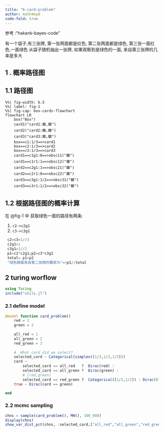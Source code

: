 ```yaml
---
title: "6-card-problem"
author: math4mad
code-fold: true
---
```


:::{.callout-note title="简介"}
 参考 :"hakank-bayes-code"

 有一个袋子,有三张牌, 第一张两面都是红色, 第二张两面都是绿色, 第三张一面红色,一面绿色
 从袋子随机抽出一张牌, 如果观察到是绿色的一面, 来自第三张牌的几率是多大
:::

## 1 . 概率路径图

## 1.1 路径图
```mermaid
%%| fig-width: 6.5
%%| label: fig-1
%%| fig-cap: box-cards-flowchart
flowchart LR
    box("Box")
    card1("card1:🟥,🟥")
    card2("card2:🟩,🟩")
    card3("card3:🟥,🟩")
    box==c1:1/3==>card1
    box==c2:1/3==>card2
    box==c3:1/3==>card3
    card1==c1g1:0==>obsc11("🟩")
    card1==c1r1:1==>obsc12("🟥")
    card2==c2g1:1==>obsc21("🟩")
    card2==c2r1:0==>obsc22("🟥")
    card3==c3g1:1/2==>obsc31("🟩")
    card3==c3r1:1/2==>obsc32("🟥")

```

## 1.2 根据路径图的概率计算
在 @fig-1 中  获取绿色一面的路径有两条:

1. `c2->c2g1`
2. `c3->c3g1`

```julia
 c2=c3=1//3
 c2g1=1
 c3g1=1//2
 p1=c2*c2g1;p2=c3*c3g1
 total= p1+p2
 "绿色牌面来自第二张牌的概率为"=>p1//total

```

## 2 turing worflow
```julia
using Turing
include("utils.jl")
```

### 2.1  define model
```julia

@model function card_problem()
    red = 1
    green = 2
    
    all_red = 1
    all_green = 2
    red_green = 3
    
    #  What card did we select?
    selected_card ~ Categorical(simplex([1/3,1/3,1/3]))
    card ~ 
        selected_card == all_red   ?  Dirac(red) :
        selected_card == all_green ?  Dirac(green) :
        # [red,green]
        selected_card == red_green ?  Categorical([1/2,1/2]) : Dirac(0)
    true ~ Dirac(card == green)

end
```

### 2.2 mcmc sampling
```julia
chns = sample(card_problem(), MH(), 100_000)
display(chns)
show_var_dist_pct(chns, :selected_card,["all_red","all_green","red_green"])
```

